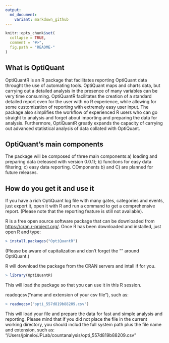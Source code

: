 ```yaml
---
output:
  md_document:
    variant: markdown_github
---
```


<!-- README.md is generated from README.Rmd. Please edit that file -->

```r
knitr::opts_chunk$set(
  collapse = TRUE,
  comment = "#>",
  fig.path = "README-"
)
```
## What is OptiQuant
OptiQuantR is an R package that facilitates reporting OptiQuant data throught 
the use of automating tools. OptiQuant maps and charts data, but carrying out a 
detailed analysis in the presence of many variables can be very time consuming. 
OptiQuantR facilitates the creation of a standard detailed report even for the 
user with no R experience, while allowing for some customization of reporting 
with extremely easy user input. The package also simplifies the workflow of 
experienced R users who can go straight to analysis and forget about importing 
and preparing the data for analysis. Furthermore, OptiQuantR greatly expands the
capacity of carrying out advanced statistical analysis of data collated with
OptiQuant.

## OptiQuant's main components 
The package will be composed of three main components:a) loading and preparing 
data (released with version 0.0.1); b) functions for easy data filtering; c)
easy data reporting. COmponents b) and C) are planned for future releases.

## How do you get it and use it
If you have a rich OptiQuant log file with many gates, categories and events,
just export it, open it with R and run a 
command to get a comprehensive report. (Please note that the reporting feature
is still not available).

R is a free open source software package that can be downloaded from
<https://cran.r-project.org/>. Once R has been downloaded and installed,
just open R and type:


```r
> install.packages("OptiQuantR")
```

(Please be aware of capitalization and don't forget the "" around OptiQuant.)

R will download the package from the CRAN servers and intall if for you.
```r
> library(OptiQuantR)
```
This will load the package so that you can use it in this R session.

readoqcsv("name and extension of your csv file"), such as:
```r
> readoqcsv("opti_557d819b88209.csv")
```
This will load your file and prepare the data for fast and simple analysis and
reporting. Please mind that if you did not place the file in the current working
directory, you should includ the full system path plus the file name and
extension, such as: "/Users/jpinelo/JPLab/countanalysis/opti_557d819b88209.csv"


